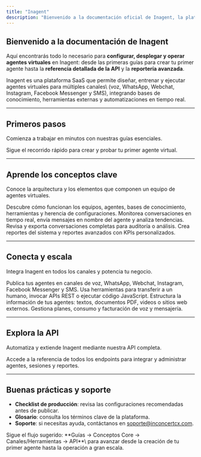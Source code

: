 ```yaml
---
title: "Inagent"
description: "Bienvenido a la documentación oficial de Inagent, la plataforma para crear, administrar y escalar agentes virtuales."
---
```


## Bienvenido a la documentación de Inagent

Aquí encontrarás todo lo necesario para **configurar, desplegar y operar agentes virtuales** en Inagent: desde las primeras guías para crear tu primer agente hasta la **referencia detallada de la API** y la **reportería avanzada**.

<info>
  Inagent es una plataforma SaaS que permite diseñar, entrenar y ejecutar agentes virtuales para múltiples canales\
  (voz, WhatsApp, Webchat, Instagram, Facebook Messenger y SMS), integrando bases de conocimiento, herramientas externas y automatizaciones en tiempo real.
</info>

---

## Primeros pasos

Comienza a trabajar en minutos con nuestras guías esenciales.

<Card title="Comenzar aquí" icon="rocket" horizontal href="/getting-started/quickstart">
  Sigue el recorrido rápido para crear y probar tu primer agente virtual.
</Card>

---

## Aprende los conceptos clave

Conoce la arquitectura y los elementos que componen un equipo de agentes virtuales.

<Columns cols={2}>
  <Card title="Conceptos Core" icon="layer-group" href="/core/team-definition">
    Descubre cómo funcionan los equipos, agentes, bases de conocimiento, herramientas y herencia de configuraciones.
  </Card>
  <Card title="Supervisión y análisis" icon="chart-line" href="/supervision/overview">
    Monitorea conversaciones en tiempo real, envía mensajes en nombre del agente y analiza tendencias.
  </Card>
  <Card title="Historial de conversaciones" icon="book" href="/conversation-history/overview">
    Revisa y exporta conversaciones completas para auditoría o análisis.
  </Card>
  <Card title="Reportes y KPIs" icon="chart-pie" href="/reporting/overview">
    Crea reportes del sistema y reportes avanzados con KPIs personalizados.
  </Card>
</Columns>

---

## Conecta y escala

Integra Inagent en todos los canales y potencia tu negocio.

<Columns cols={2}>
  <Card title="Canales" icon="comments" href="/channels/overview">
    Publica tus agentes en canales de voz, WhatsApp, Webchat, Instagram, Facebook Messenger y SMS.
  </Card>
  <Card title="Herramientas" icon="toolbox" href="/tools/overview">
    Usa herramientas para transferir a un humano, invocar APIs REST o ejecutar código JavaScript.
  </Card>
  <Card title="Bases de conocimiento" icon="database" href="/knowledge/overview">
    Estructura la información de tus agentes: textos, documentos PDF, videos o sitios web externos.
  </Card>
  <Card title="Facturación" icon="credit-card" href="/billing/overview">
    Gestiona planes, consumo y facturación de voz y mensajería.
  </Card>
</Columns>

---

## Explora la API

Automatiza y extiende Inagent mediante nuestra API completa.

<Card title="Referencia de API" icon="terminal" href="/api-reference/introduction">
  Accede a la referencia de todos los endpoints para integrar y administrar agentes, sesiones y reportes.
</Card>

---

## Buenas prácticas y soporte

- **Checklist de producción**: revisa las configuraciones recomendadas antes de publicar.
- **Glosario**: consulta los términos clave de la plataforma.
- **Soporte**: si necesitas ayuda, contáctanos en [soporte@inconcertcx.com](mailto:soporte@inconcertcx.com).

<tip>
  Sigue el flujo sugerido: **Guías → Conceptos Core → Canales/Herramientas → API**\
  para avanzar desde la creación de tu primer agente hasta la operación a gran escala.
</tip>